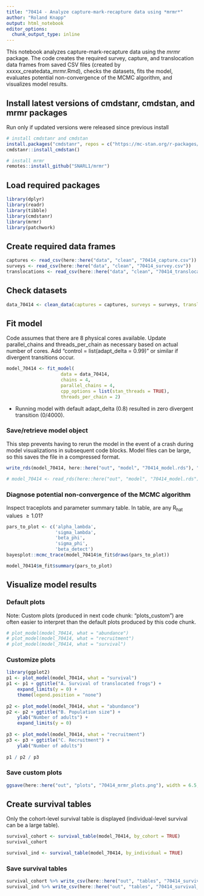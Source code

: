 ```yaml
---
title: "70414 - Analyze capture-mark-recapture data using *mrmr*"
author: "Roland Knapp"
output: html_notebook
editor_options: 
  chunk_output_type: inline
---
```

This notebook analyzes capture-mark-recapture data using the *mrmr* package. The code creates the required survey, capture, and translocation data frames from saved CSV files (created by xxxxx_createdata_mrmr.Rmd), checks the datasets, fits the model, evaluates potential non-convergence of the MCMC algorithm, and visualizes model results. 

## Install latest versions of cmdstanr, cmdstan, and mrmr packages
Run only if updated versions were released since previous install
```r
# install cmdstanr and cmdstan
install.packages("cmdstanr", repos = c("https://mc-stan.org/r-packages/", getOption("repos")))
cmdstanr::install_cmdstan()

# install mrmr
remotes::install_github("SNARL1/mrmr")
```

## Load required packages
```r
library(dplyr)
library(readr)
library(tibble)
library(cmdstanr)
library(mrmr)
library(patchwork)
```

## Create required data frames
```r
captures <- read_csv(here::here("data", "clean", "70414_capture.csv"))
surveys <- read_csv(here::here("data", "clean", "70414_survey.csv"))
translocations <- read_csv(here::here("data", "clean", "70414_translocation.csv"))
```

## Check datasets
```r
data_70414 <- clean_data(captures = captures, surveys = surveys, translocations = translocations)
```

## Fit model
Code assumes that there are 8 physical cores available. Update parallel_chains and threads_per_chain as necessary based on actual number of cores. 
Add "control = list(adapt_delta = 0.99)" or similar if divergent transitions occur. 
```r
model_70414 <- fit_model(
                    data = data_70414, 
                    chains = 4, 
                    parallel_chains = 4, 
                    cpp_options = list(stan_threads = TRUE),
                    threads_per_chain = 2) 
```
* Running model with default adapt_delta (0.8) resulted in zero divergent transition (0/4000).

### Save/retrieve model object
This step prevents having to rerun the model in the event of a crash during model visualizations in subsequent code blocks. Model files can be large, so this saves the file in a compressed format.
```r
write_rds(model_70414, here::here("out", "model", "70414_model.rds"), "xz", compression = 9L)
```
```r
# model_70414 <- read_rds(here::here("out", "model", "70414_model.rds"))
```

### Diagnose potential non-convergence of the MCMC algorithm
Inspect traceplots and parameter summary table. In table, are any R~hat~ values $\ge 1.01$?
```r
pars_to_plot <- c('alpha_lambda', 
                  'sigma_lambda', 
                  'beta_phi', 
                  'sigma_phi', 
                  'beta_detect')
bayesplot::mcmc_trace(model_70414$m_fit$draws(pars_to_plot))

model_70414$m_fit$summary(pars_to_plot)
```

## Visualize model results
### Default plots
Note: Custom plots (produced in next code chunk: "plots_custom") are often easier to interpret than the default plots produced by this code chunk.
```r
# plot_model(model_70414, what = "abundance")
# plot_model(model_70414, what = "recruitment")
# plot_model(model_70414, what = "survival")
```

### Customize plots
```r
library(ggplot2)
p1 <- plot_model(model_70414, what = "survival") 
p1 <- p1 + ggtitle("A. Survival of translocated frogs") +
    expand_limits(y = 0) +
    theme(legend.position = "none")
  
p2 <- plot_model(model_70414, what = "abundance") 
p2 <- p2 + ggtitle("B. Population size") +
    ylab("Number of adults") + 
    expand_limits(y = 0)
  
p3 <- plot_model(model_70414, what = "recruitment")
p3 <- p3 + ggtitle("C. Recruitment") +
    ylab("Number of adults")
  
p1 / p2 / p3
```

### Save custom plots
```r
ggsave(here::here("out", "plots", "70414_mrmr_plots.png"), width = 6.5, height = 7.2)
```

## Create survival tables
Only the cohort-level survival table is displayed (individual-level survival can be a large table).
```r
survival_cohort <- survival_table(model_70414, by_cohort = TRUE)
survival_cohort

survival_ind <- survival_table(model_70414, by_individual = TRUE) 
```

### Save survival tables
```r
survival_cohort %>% write_csv(here::here("out", "tables", "70414_survival_cohort.csv"))
survival_ind %>% write_csv(here::here("out", "tables", "70414_survival_ind.csv"))
```

